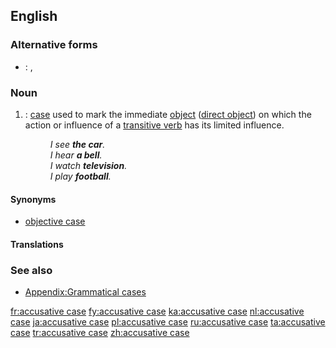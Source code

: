 ==English==
{{wikipedia}}

===Alternative forms===
* {{qualifier|abbreviation}}: {{l|en|A.}}, {{l|en|acc.}}

===Noun===
{{en-noun|head=[[accusative]] [[case]]}}

# {{context|grammar|lang=en}}: [[case]] used to mark the immediate [[object]] ([[direct object]]) on which the action or influence of a [[transitive verb]] has its limited influence.
#: ''I see '''the car'''.''
#: ''I hear '''a bell'''.''
#: ''I watch '''television'''.''
#: ''I play '''football'''.''

====Synonyms====
* [[objective case]]

====Translations====
{{trans-see|case used to mark the immediate object|accusative}}

===See also===
* [[Appendix:Grammatical cases]]

[[fr:accusative case]]
[[fy:accusative case]]
[[ka:accusative case]]
[[nl:accusative case]]
[[ja:accusative case]]
[[pl:accusative case]]
[[ru:accusative case]]
[[ta:accusative case]]
[[tr:accusative case]]
[[zh:accusative case]]